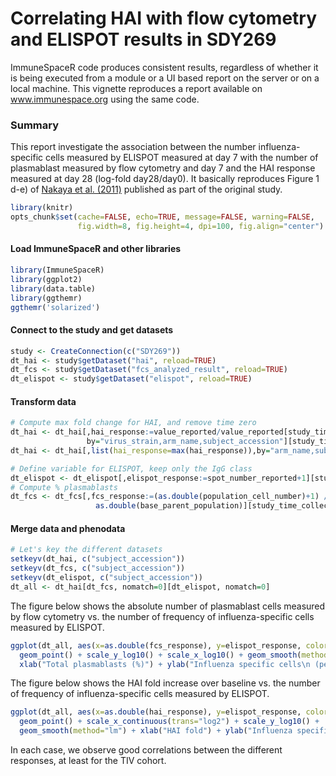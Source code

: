 <!--
%\VignetteEngine{knitr::knitr}
%\VignetteIndexEntry{Reproducing an online report using ImmuneSpaceR: Correlation between HAI and flow cytometry in SDY269}
-->
# Correlating HAI with flow cytometry and ELISPOT results in SDY269

ImmuneSpaceR code produces consistent results, regardless of whether it is being executed from a module or a UI based report on the server or on a local machine. This vignette reproduces a report available on <a href="https://www.immunespace.org/reports/Studies/SDY269/runReport.view?reportId=module%3ASDY269%2Freports%2Fschemas%2Fhai_flow_elispot.Rmd&redirectUrl=%2Fproject%2FStudies%2FSDY269%2Fbegin.view%3FpageId%3DReports">www.immunespace.org</a> using the same code.

### Summary
This report investigate the association between the number influenza-specific cells measured by ELISPOT measured at day 7 with the number of plasmablast measured by flow cytometry and day 7 and the HAI response measured at day 28 (log-fold day28/day0). It basically reproduces Figure 1 d-e) of <a href="http://www.ncbi.nlm.nih.gov/pmc/articles/PMC3140559/" target="_BLANK"> Nakaya et al. (2011)</a> published as part of the original study.


```r
library(knitr)
opts_chunk$set(cache=FALSE, echo=TRUE, message=FALSE, warning=FALSE,
               fig.width=8, fig.height=4, dpi=100, fig.align="center")
```

#### Load ImmuneSpaceR and other libraries
```r
library(ImmuneSpaceR)
library(ggplot2)
library(data.table)
library(ggthemr)
ggthemr('solarized')
```


#### Connect to the study and get datasets
```r
study <- CreateConnection(c("SDY269"))
dt_hai <- study$getDataset("hai", reload=TRUE)
dt_fcs <- study$getDataset("fcs_analyzed_result", reload=TRUE)
dt_elispot <- study$getDataset("elispot", reload=TRUE)
```
#### Transform data
```r
# Compute max fold change for HAI, and remove time zero
dt_hai <- dt_hai[,hai_response:=value_reported/value_reported[study_time_collected==0],
                 by="virus_strain,arm_name,subject_accession"][study_time_collected==28]
dt_hai <- dt_hai[,list(hai_response=max(hai_response)),by="arm_name,subject_accession"]

# Define variable for ELISPOT, keep only the IgG class
dt_elispot <- dt_elispot[,elispot_response:=spot_number_reported+1][study_time_collected==7 & analyte=="IgG"]
# Compute % plasmablasts
dt_fcs <- dt_fcs[,fcs_response:=(as.double(population_cell_number)+1) /
                   as.double(base_parent_population)][study_time_collected==7]
```

#### Merge data and phenodata
```r
# Let's key the different datasets
setkeyv(dt_hai, c("subject_accession"))
setkeyv(dt_fcs, c("subject_accession"))
setkeyv(dt_elispot, c("subject_accession"))
dt_all <- dt_hai[dt_fcs, nomatch=0][dt_elispot, nomatch=0]
```


The figure below shows the absolute number of plasmablast cells measured by flow cytometry vs. the number of frequency of influenza-specific cells measured by ELISPOT. 
```r
ggplot(dt_all, aes(x=as.double(fcs_response), y=elispot_response, color=arm_name)) +
  geom_point() + scale_y_log10() + scale_x_log10() + geom_smooth(method="lm") +
  xlab("Total plasmablasts (%)") + ylab("Influenza specific cells\n (per 10^6 PBMCs)")
```

The figure below shows the HAI fold increase over baseline vs. the number of frequency of influenza-specific cells measured by ELISPOT. 
```r
ggplot(dt_all, aes(x=as.double(hai_response), y=elispot_response, color=arm_name)) +
  geom_point() + scale_x_continuous(trans="log2") + scale_y_log10() +
  geom_smooth(method="lm") + xlab("HAI fold") + ylab("Influenza specific cells\n (per 10^6 PBMCs)")
```


In each case, we observe good correlations between the different responses, at least for the TIV cohort.
